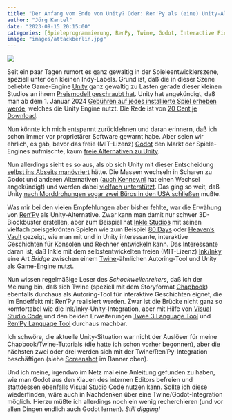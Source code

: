```yaml
---
title: "Der Anfang vom Ende von Unity? Oder: Ren'Py als (eine) Unity-Alternative"
author: "Jörg Kantel"
date: "2023-09-15 20:15:00"
categories: [Spieleprogrammierung, RenPy, Twine, Godot, Interactive Fiction, Visual Studio Code]
image: "images/attackberlin.jpg"
---
```


[![](images/attackberlin-b.jpg)](https://www.flickr.com/photos/schockwellenreiter/53188667812/)

Seit ein paar Tagen rumort es ganz gewaltig in der Spieleentwicklerszene, speziell unter den kleinen Indy-Labels. Grund ist, daß die in dieser Szene beliebte Game-Engine [Unity](http://cognitiones.kantel-chaos-team.de/multimedia/spieleprogrammierung/unity.html) ganz gewaltig zu Lasten gerade dieser kleinen Studios an ihrem [Preismodell geschraubt hat](https://www.spiegel.de/netzwelt/games/unity-und-sein-neues-preismodell-warum-gerade-so-viele-spieleentwickler-wuetend-sind-a-02a00d34-95b4-46fd-a9cb-e5b51792b955). Unity hat angekündigt, daß man ab dem 1. Januar 2024 [Gebühren auf jedes installierte Spiel erheben werde](https://playfront.de/unity-erhebt-zukuenftig-gebuehren-auf-bereits-installierte-spiele-entwickler-laufen-sturm-dagegen/), welches die Unity Engine nutzt. Die Rede ist von [20 Cent je Download](https://www.golem.de/news/unity-engine-spiele-installieren-kostet-entwickler-kuenftig-geld-2309-177613.html).

Nun könnte ich mich entspannt zurücklehnen und daran erinnern, daß ich schon immer vor proprietärer Software gewarnt habe. Aber seien wir ehrlich, es gab, bevor das freie (MIT-Lizenz) [Godot](http://cognitiones.kantel-chaos-team.de/multimedia/spieleprogrammierung/godot.html) den Markt der Spiele-Engines aufmischte, kaum [freie Alternativen zu Unity](https://gamefromscratch.com/unity-alternatives-in-2023/).

Nun allerdings sieht es so aus, als ob sich Unity mit dieser Entscheidung [selbst ins Abseits manövriert](https://www.br.de/nachrichten/netzwelt/unity-engine-eine-gaming-institution-demontiert-sich-selbst,TpuTpKN) hätte. Die Massen wechseln in Scharen zu Godot und anderen Alternativen ([auch Kenney.nl](https://twitter.com/KenneyNL/status/1702238644671512666) hat einen Wechsel angekündigt) und werden dabei [vielfach unterstützt](https://gamefromscratch.com/the-zenva-complete-godot-humble-bundle/). Das ging so weit, daß Unity [nach Morddrohungen sogar zwei Büros in den USA schließen](https://www.heise.de/news/Drohungen-wegen-neuem-Bezahlmodell-Unity-macht-Bueros-dicht-9306108.html) mußte.

Was mir bei den vielen Empfehlungen aber bisher fehlte, war die Erwähung von [Ren'Py](http://cognitiones.kantel-chaos-team.de/multimedia/spieleprogrammierung/renpy.html) als Unity-Alternative. Zwar kann man damit nur schwer 3D-Blockbuster erstellen, aber zum Beispiel hat [Inkle Studios](https://www.inklestudios.com/) mit seinen vielfach preisgekrönten Spielen wie zum Beispiel [80 Days](https://en.wikipedia.org/wiki/80_Days_(2014_video_game)) oder [Heaven's Vault](https://en.wikipedia.org/wiki/Heaven's_Vault) gezeigt, wie man mit und in Unity interessante, interaktive Geschichten für Konsolen und Rechner entwickeln kann. Das Interessante daran ist, daß Inkle mit dem selbstentwickelten freien (MIT-Lizenz) [Ink/Inky](http://cognitiones.kantel-chaos-team.de/multimedia/spieleprogrammierung/inkle.html) eine Art *Bridge* zwischen einem [Twine](http://cognitiones.kantel-chaos-team.de/multimedia/spieleprogrammierung/twine2.html)-ähnlichen Autoring-Tool und Unity als Game-Engine nutzt.

Nun wissen regelmäßige Leser des *Schockwellenreiters*, daß ich der Meinung bin, daß sich Twine (speziell mit dem Storyformat [Chapbook](https://klembot.github.io/chapbook/guide/)) ebenfalls durchaus als Autoring-Tool für interaktive Geschichten eignet, die im Endeffekt mit Ren'Py realisiert werden. Zwar ist die Brücke nicht ganz so komfortabel wie die Ink/Inky-Unity-Integration, aber mit Hilfe von [Visual Studio Code](http://cognitiones.kantel-chaos-team.de/produktivitaet/visualstudiocode.html) und den beiden Erweiterungen [Twee 3 Language Tool](https://marketplace.visualstudio.com/items?itemName=cyrusfirheir.twee3-language-tools) und [Ren’Py Language Tool](https://marketplace.visualstudio.com/items?itemName=LuqueDaniel.languague-renpy) durchaus machbar.

Ich schwöre, die aktuelle Unity-Situation war nicht der Auslöser für meine Chapbook/Twine-Tutorials (die hatte ich schon vorher begonnen), aber die nächsten zwei oder drei werden sich mit der Twine/Ren'Py-Integration beschäftigen (siehe [Screenshot](https://www.flickr.com/photos/schockwellenreiter/53188667812/) im Banner oben).

Und ich meine, irgendwo im Netz mal eine Anleitung gefunden zu haben, wie man Godot aus den Klauen des internen Editors befreien und stattdessen ebenfalls Visual Studio Code nutzen kann. Sollte ich diese wiederfinden, wäre auch in Nachdenken über eine Twine/Godot-Integration möglich. Hierzu müßte ich allerdings noch ein wenig recherchieren (und vor allen Dingen endlich auch Godot lernen). *Still digging!*